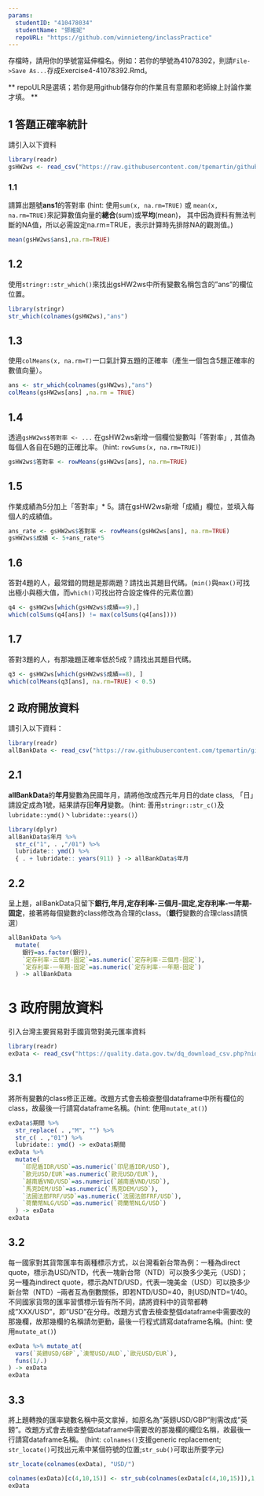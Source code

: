 ```yaml
---
params:
  studentID: "410478034"
  studentName: "鄧維妮"
  repoURL: "https://github.com/winnieteng/inclassPractice"
---
```

存檔時，請用你的學號當延伸檔名。例如：若你的學號為41078392，則請`File->Save As...`存成Exercise4-41078392.Rmd。

** repoULR是選填；若你是用github儲存你的作業且有意願和老師線上討論作業才填。 **

## 1 答題正確率統計

請引入以下資料  
```r
library(readr)
gsHW2ws <- read_csv("https://raw.githubusercontent.com/tpemartin/github-data/master/gsHW2ws.csv")
```

### 1.1 
請算出題號**ans1**的答對率
(hint: 使用`sum(x, na.rm=TRUE)` 或 `mean(x, na.rm=TRUE)`來記算數值向量的**總合**(sum)或**平均**(mean)， 其中因為資料有無法判斷的NA值，所以必需設定na.rm=TRUE，表示計算時先排除NA的觀測值。)
```r
mean(gsHW2ws$ans1,na.rm=TRUE)
```

## 1.2
使用`stringr::str_which()`來找出gsHW2ws中所有變數名稱包含的"ans"的欄位位置。
```r
library(stringr)
str_which(colnames(gsHW2ws),"ans")
```

## 1.3
使用`colMeans(x, na.rm=T)`一口氣計算五題的正確率（產生一個包含5題正確率的數值向量）。
```r
ans <- str_which(colnames(gsHW2ws),"ans")
colMeans(gsHW2ws[ans] ,na.rm = TRUE)
```

## 1.4
透過`gsHW2ws$答對率 <- ...` 在gsHW2ws新增一個欄位變數叫「答對率」, 其值為每個人各自在5題的正確比率。（hint: `rowSums(x, na.rm=TRUE)`) 
```r
gsHW2ws$答對率 <- rowMeans(gsHW2ws[ans], na.rm=TRUE)
```

## 1.5
作業成績為5分加上「答對率」* 5。請在gsHW2ws新增「成績」欄位，並填入每個人的成績值。  
```r
ans_rate <- gsHW2ws$答對率 <- rowMeans(gsHW2ws[ans], na.rm=TRUE)
gsHW2ws$成績 <- 5+ans_rate*5
```

## 1.6
答對4題的人，最常錯的問題是那兩題？請找出其題目代碼。(`min()`與`max()`可找出極小與極大值，而`which()`可找出符合設定條件的元素位置)
```r
q4 <- gsHW2ws[which(gsHW2ws$成績==9),]
which(colSums(q4[ans]) != max(colSums(q4[ans])))
```

## 1.7
答對3題的人，有那幾題正確率低於5成？請找出其題目代碼。
```r
q3 <- gsHW2ws[which(gsHW2ws$成績==8), ]
which(colMeans(q3[ans], na.rm=TRUE) < 0.5)
```


## 2 政府開放資料

請引入以下資料：
```r
library(readr)
allBankData <- read_csv("https://raw.githubusercontent.com/tpemartin/github-data/master/allBankData.csv")
```


## 2.1
**allBankData**的**年月**變數為民國年月，請將他改成西元年月日的date class, 「日」請設定成為1號，結果請存回**年月**變數。（hint: 善用`stringr::str_c()`及`lubridate::ymd()`丶`lubridate::years()`）

```r
library(dplyr)
allBankData$年月 %>% 
  str_c("1", . ,"/01") %>%
  lubridate:: ymd() %>%
  { . + lubridate:: years(911) } -> allBankData$年月
```

## 2.2
呈上題，allBankData只留下**銀行,年月,定存利率-三個月-固定,定存利率-一年期-固定**，接著將每個變數的class修改為合理的class。（**銀行**變數的合理class請慎選）
```r
allBankData %>% 
  mutate(
    銀行=as.factor(銀行),
    `定存利率-三個月-固定`=as.numeric(`定存利率-三個月-固定`),
    `定存利率-一年期-固定`=as.numeric(`定存利率-一年期-固定`)
  ) -> allBankData
```

# 3 政府開放資料
引入台灣主要貿易對手國貨幣對美元匯率資料
```r
library(readr)
exData <- read_csv("https://quality.data.gov.tw/dq_download_csv.php?nid=6563&md5_url=9f65bdb6752389dc713acc27e93c1c38")
```

## 3.1
將所有變數的class修正正確。改題方式會去檢查整個dataframe中所有欄位的class，故最後一行請寫dataframe名稱。(hint: 使用`mutate_at()`)
```r
exData$期間 %>% 
  str_replace( . ,"M", "") %>%
  str_c( . ,"01") %>%
  lubridate:: ymd() -> exData$期間
exData %>% 
  mutate(
    `印尼盾IDR/USD`=as.numeric(`印尼盾IDR/USD`),
    `歐元USD/EUR`=as.numeric(`歐元USD/EUR`),
    `越南盾VND/USD`=as.numeric(`越南盾VND/USD`),
    `馬克DEM/USD`=as.numeric(`馬克DEM/USD`),
    `法國法郎FRF/USD`=as.numeric(`法國法郎FRF/USD`),
    `荷蘭幣NLG/USD`=as.numeric(`荷蘭幣NLG/USD`)
  ) -> exData
exData
```

## 3.2
每一國家對其貨幣匯率有兩種標示方式，以台灣看新台幣為例：一種為direct quote，標示為USD/NTD，代表一塊新台幣（NTD）可以換多少美元（USD)； 另一種為indirect quote，標示為NTD/USD，代表一塊美金（USD）可以換多少新台幣（NTD）--兩者互為倒數關係，即若NTD/USD=40，則USD/NTD=1/40。不同國家貨幣的匯率習慣標示皆有所不同，請將資料中的貨幣都轉成"XXX/USD"，即"USD"在分母。改題方式會去檢查整個dataframe中需要改的那幾欄，故那幾欄的名稱請勿更動，最後一行程式請寫dataframe名稱。(hint: 使用`mutate_at()`) 

```r
exData %>% mutate_at(
  vars(`英鎊USD/GBP`,`澳幣USD/AUD`,`歐元USD/EUR`),
  funs(1/.)
) -> exData
exData
```

## 3.3
將上題轉換的匯率變數名稱中英文拿掉，如原名為"英鎊USD/GBP"則需改成"英鎊"。改題方式會去檢查整個dataframe中需要改的那幾欄的欄位名稱，故最後一行請寫dataframe名稱。
(hint: `colnames()`支援generic replacement; `str_locate()`可找出元素中某個符號的位置;`str_sub()`可取出所要字元)
```r
str_locate(colnames(exData), "USD/")

colnames(exData)[c(4,10,15)] <- str_sub(colnames(exData[c(4,10,15)]),1,2)
exData
```


